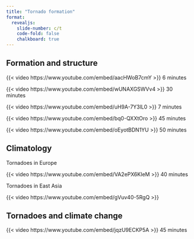 ```yaml
---
title: "Tornado formation"
format:
  revealjs:
    slide-number: c/t
    code-fold: false
    chalkboard: true
---
```


## Formation and structure

{{< video https://www.youtube.com/embed/aacHWoB7cmY >}} 6 minutes

{{< video https://www.youtube.com/embed/wUNAXGSWVv4 >}} 30 minutes

{{< video https://www.youtube.com/embed/uH9A-7Y3lL0 >}} 7 minutes

{{< video https://www.youtube.com/embed/bq0-QXXtOro >}} 45 minutes

{{< video https://www.youtube.com/embed/oEyotBDN1YU >}} 50 minutes

## Climatology

Tornadoes in Europe

{{< video https://www.youtube.com/embed/VA2ePX6KIeM >}} 40 minutes

Tornadoes in East Asia

{{< video https://www.youtube.com/embed/gVuv40-5RgQ >}}

## Tornadoes and climate change

{{< video https://www.youtube.com/embed/jqzU9ECKP5A >}} 45 minutes



